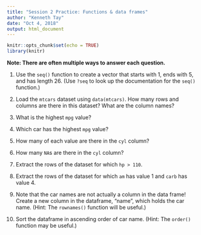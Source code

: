 ```yaml
---
title: "Session 2 Practice: Functions & data frames"
author: "Kenneth Tay"
date: "Oct 4, 2018"
output: html_document
---
```


```r
knitr::opts_chunk$set(echo = TRUE)
library(knitr)
```

**Note: There are often multiple ways to answer each question.**  

1. Use the `seq()` function to create a vector that starts with 1, ends with 5, and has length 26. (Use `?seq` to look up the documentation for the `seq()` function.)  

2. Load the `mtcars` dataset using `data(mtcars)`. How many rows and columns are there in this dataset? What are the column names?  

3. What is the highest `mpg` value?  

4. Which car has the highest `mpg` value?  

5. How many of each value are there in the `cyl` column?  

6. How many `NA`s are there in the `cyl` column?  

7. Extract the rows of the dataset for which `hp > 110`.  

8. Extract the rows of the dataset for which `am` has value 1 and `carb` has value 4.  

9. Note that the car names are not actually a column in the data frame! Create a new column in the dataframe, "name", which holds the car name. (Hint: The `rownames()` function will be useful.)  

10. Sort the dataframe in ascending order of car name. (Hint: The `order()` function may be useful.)  